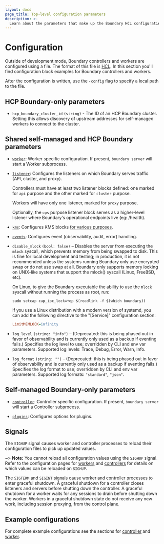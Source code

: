 ```yaml
---
layout: docs
page_title: Top-level configuration parameters
description: >-
  Learn about the parameters that make up the Boundary HCL configuration file. View parameters for HCP and self-managed installations.
---
```


# Configuration

[listener]: /boundary/docs/configuration/listener
[controller]: /boundary/docs/configuration/controller
[worker]: /boundary/docs/configuration/worker
[kms]: /boundary/docs/configuration/kms
[plugins]: /boundary/docs/configuration/plugins
[events]: /boundary/docs/configuration/events

Outside of development mode, Boundary controllers and workers are configured
using a file. The format of this file is
[HCL](https://github.com/hashicorp/hcl). In this section you'll find
configuration block examples for Boundary controllers and workers.

After the configuration is written, use the `-config` flag to specify a local
path to the file.

## HCP Boundary-only parameters

- `hcp_boundary_cluster_id` `(string)` - The ID of an HCP Boundary cluster.
  Setting this allows discovery of upstream addresses for self-managed workers
  to connect to the cluster.

## Shared self-managed and HCP Boundary parameters

- [`worker`](/boundary/docs/configuration/worker): Worker specific configuration. If
  present, `boundary server` will start a Worker subprocess.

- [`listener`](/boundary/docs/configuration/listener): Configures the listeners on which
  Boundary serves traffic (API, cluster, and proxy).

  Controllers must have at least two listener blocks defined: one marked for
  `api` purpose and the other marked for `cluster` purpose.

  Workers will have only one listener, marked for `proxy` purpose.

  Optionally, the `ops` purpose listener block serves as a higher-level listener
  where Boundary's operational endpoints live (eg: /health).

- [`kms`](/boundary/docs/configuration/kms): Configures KMS blocks [for various
  purposes](/boundary/docs/security/encryption/data-encryption).

- [`events`](/boundary/docs/configuration/events): Configures event (observability,
  audit, error) handling.

- `disable_mlock` `(bool: false)` – Disables the server from executing the
  `mlock` syscall, which prevents memory from being swapped to disk. This is
  fine for local development and testing; in production, it is not recommended
  unless the systems running Boundary only use encrypted swap or do not use swap
  at all. Boundary only supports memory locking on UNIX-like systems that
  support the mlock() syscall (Linux, FreeBSD, etc).

  On Linux, to give the Boundary executable the ability to use the `mlock`
  syscall without running the process as root, run:

  ```shell
  sudo setcap cap_ipc_lock=+ep $(readlink -f $(which boundary))
  ```

  If you use a Linux distribution with a modern version of systemd, you can add
  the following directive to the "[Service]" configuration section:

  ```ini
  LimitMEMLOCK=infinity
  ```

- `log_level` `(string: "info")` – (Deprecated: this is being phased out in
  favor of observability and is currently only used as a backup if eventing
  fails.) Specifies the log level to use; overridden by CLI and env var
  parameters. Supported log levels: Trace, Debug, Error, Warn, Info.

- `log_format` `(string: "")` – (Deprecated: this is being phased out in favor
  of observability and is currently only used as a backup if eventing fails.)
  Specifies the log format to use; overridden by CLI and env var parameters.
  Supported log formats: `"standard"`, `"json"`.

## Self-managed Boundary-only parameters

- [`controller`](/boundary/docs/configuration/controller): Controller specific
  configuration. If present, `boundary server` will start a Controller subprocess.

- [`plugins`](/boundary/docs/configuration/plugins): Configures options for plugins.

## Signals

The `SIGHUP` signal causes worker and controller processes to reload their configuration files to pick up updated values.

~> **Note:** You cannot reload all configuration values using the `SIGHUP` signal. Refer to the configuration pages for
[workers](/boundary/docs/configuration/worker/) and [controllers](/boundary/docs/configuration/controller) for details
on which values can be reloaded on `SIGHUP`.

The `SIGTERM` and `SIGINT` signals cause worker and controller processes to enter graceful shutdown. A graceful shutdown for a controller closes listeners and servers before shutting down the controller. A graceful shutdown for a worker waits for any sessions to drain
before shutting down the worker. Workers in a graceful shutdown state do not receive any new work, including session proxying, from the control plane.

## Example configurations

For complete example configurations see the sections for
[controller](/boundary/docs/configuration/controller) and
[worker](/boundary/docs/configuration/worker).
